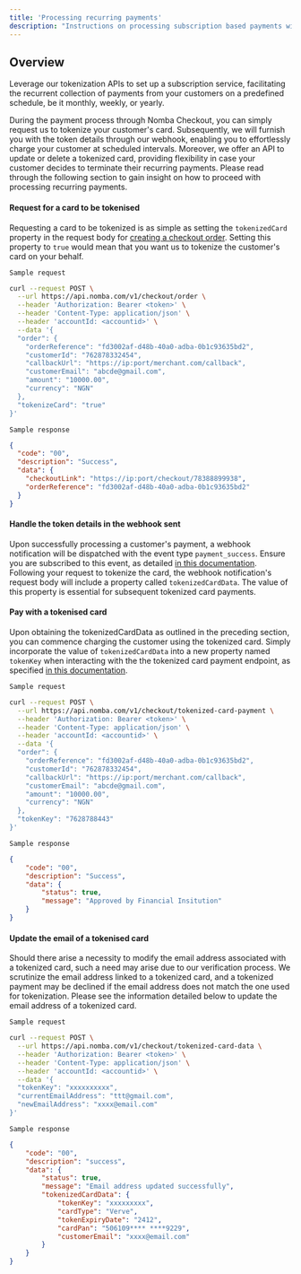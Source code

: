 ```yaml
---
title: 'Processing recurring payments'
description: "Instructions on processing subscription based payments with Nomba's payment gateway."
---
```


## Overview

Leverage our tokenization APIs to set up a subscription service, facilitating the recurrent collection of payments from your customers on a predefined schedule, be it monthly, weekly, or yearly.

During the payment process through Nomba Checkout, you can simply request us to tokenize your customer's card. Subsequently, we will furnish you with the token details through our webhook, enabling you to effortlessly charge your customer at scheduled intervals. Moreover, we offer an API to update or delete a tokenized card, providing flexibility in case your customer decides to terminate their recurring payments. Please read through the following section to gain insight on how to proceed with processing recurring payments.

#### Request for a card to be tokenised

Requesting a card to be tokenized is as simple as setting the `tokenizedCard` property in the request body for [creating a checkout order](/products/checkout/create-checkout-order). Setting this property to `true` would mean that you want us to tokenize the customer's card on your behalf.

`Sample request`
```bash
curl --request POST \
  --url https://api.nomba.com/v1/checkout/order \
  --header 'Authorization: Bearer <token>' \
  --header 'Content-Type: application/json' \
  --header 'accountId: <accountid>' \
  --data '{
  "order": {
    "orderReference": "fd3002af-d48b-40a0-adba-0b1c93635bd2",
    "customerId": "762878332454",
    "callbackUrl": "https://ip:port/merchant.com/callback",
    "customerEmail": "abcde@gmail.com",
    "amount": "10000.00",
    "currency": "NGN"
  },
  "tokenizeCard": "true"
}'
```

`Sample response`
```json
{
  "code": "00",
  "description": "Success",
  "data": {
    "checkoutLink": "https://ip:port/checkout/78388899938",
    "orderReference": "fd3002af-d48b-40a0-adba-0b1c93635bd2"
  }
}
```

#### Handle the token details in the webhook sent

Upon successfully processing a customer's payment, a webhook notification will be dispatched with the event type `payment_success`. Ensure you are subscribed to this event, as detailed [in this documentation](/products/webhooks/introduction). Following your request to tokenize the card, the webhook notification's request body will include a property called `tokenizedCardData`. The value of this property is essential for subsequent tokenized card payments.

#### Pay with a tokenised card

Upon obtaining the tokenizedCardData as outlined in the preceding section, you can commence charging the customer using the tokenized card. Simply incorporate the value of `tokenizedCardData` into a new property named `tokenKey` when interacting with the the tokenized card payment endpoint, as specified [in this documentation](/products/checkout/charge-tokenized-cards).

`Sample request`
```bash
curl --request POST \
  --url https://api.nomba.com/v1/checkout/tokenized-card-payment \
  --header 'Authorization: Bearer <token>' \
  --header 'Content-Type: application/json' \
  --header 'accountId: <accountid>' \
  --data '{
  "order": {
    "orderReference": "fd3002af-d48b-40a0-adba-0b1c93635bd2",
    "customerId": "762878332454",
    "callbackUrl": "https://ip:port/merchant.com/callback",
    "customerEmail": "abcde@gmail.com",
    "amount": "10000.00",
    "currency": "NGN"
  },
  "tokenKey": "7628788443"
}'
```

`Sample response`
```json
{
    "code": "00",
    "description": "Success",
    "data": {
        "status": true,
        "message": "Approved by Financial Insitution"
    }
}
```

#### Update the email of a tokenised card

Should there arise a necessity to modify the email address associated with a tokenized card, such a need may arise due to our verification process. We scrutinize the email address linked to a tokenized card, and a tokenized payment may be declined if the email address does not match the one used for tokenization. Please see the information detailed below to update the email address of a tokenized card.

`Sample request`
```bash
curl --request POST \
  --url https://api.nomba.com/v1/checkout/tokenized-card-data \
  --header 'Authorization: Bearer <token>' \
  --header 'Content-Type: application/json' \
  --header 'accountId: <accountid>' \
  --data '{
  "tokenKey": "xxxxxxxxxx",
  "currentEmailAddress": "ttt@gmail.com",
  "newEmailAddress": "xxxx@email.com"
}'
```

`Sample response`
```json
{
    "code": "00",
    "description": "success",
    "data": {
        "status": true,
        "message": "Email address updated successfully",
        "tokenizedCardData": {
            "tokenKey": "xxxxxxxxx",
            "cardType": "Verve",
            "tokenExpiryDate": "2412",
            "cardPan": "506109**** ****9229",
            "customerEmail": "xxxx@email.com"
        }
    }
}
```
